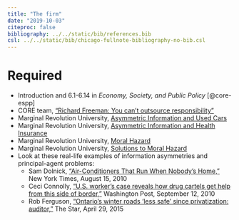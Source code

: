 ```yaml
---
title: "The firm"
date: "2019-10-03"
citeproc: false
bibliography: ../../static/bib/references.bib
csl: ../../static/bib/chicago-fullnote-bibliography-no-bib.csl
---
```


# Required

- <i class="fas fa-book"></i> Introduction and 6.1-6.14 in *Economy, Society, and Public Policy* [@core-espp]
- <i class="fab fa-youtube"></i> CORE team, ["Richard Freeman: You can't outsource responsibility"](https://www.youtube.com/watch?v=2Zm5ZLMKhgQ)
- <i class="fab fa-youtube"></i> Marginal Revolution University, [Asymmetric Information and Used Cars](https://www.youtube.com/watch?v=sXPXpJ5vMnU)
- <i class="fab fa-youtube"></i> Marginal Revolution University, [Asymmetric Information and Health Insurance](https://www.youtube.com/watch?v=pUkRo9COd38)
- <i class="fab fa-youtube"></i> Marginal Revolution University, [Moral Hazard](https://www.youtube.com/watch?v=5v7TWKlYoN0)
- <i class="fab fa-youtube"></i> Marginal Revolution University, [Solutions to Moral Hazard](https://www.youtube.com/watch?v=6faL76QZ2AA)
- Look at these real-life examples of information asymmetries and principal-agent problems:
    - <i class="fas fa-external-link-square-alt"></i> Sam Dolnick, ["Air-Conditioners That Run When Nobody's Home,"](http://www.nytimes.com/2010/08/16/nyregion/16chill.html) New York Times, August 15, 2010
    - <i class="fas fa-external-link-square-alt"></i> Ceci Connolly, ["U.S. worker's case reveals how drug cartels get help from this side of border,"](http://www.washingtonpost.com/wp-dyn/content/article/2010/09/11/AR2010091105087.html) Washington Post, September 12, 2010
    - <i class="fas fa-external-link-square-alt"></i> Rob Ferguson, ["Ontario’s winter roads 'less safe' since privatization: auditor,"](https://www.thestar.com/news/canada/2015/04/29/ontarios-winter-roads-are-less-safe-since-privatization-auditor.html) The Star, April 29, 2015

